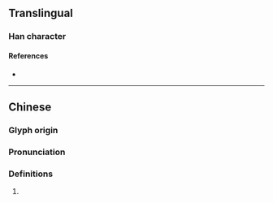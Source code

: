 {{character info}}
==Translingual==

===Han character===
{{Han char|rn=96|rad=玉|as=05|sn=9|four=|canj=MGHQM|ids=⿰𤣩生}}

====References====
* {{Han ref|kx=0729.150|dkj=20909|dj=1141.070|hdz=21107.020|uh=73C4|ud=29636}}

----

==Chinese==
{{zh-forms}}

===Glyph origin===
{{Han etym}}

===Pronunciation===
{{zh-pron
|m=shēng
|c=sang1
|mc=y
|oc=y
|cat=
}}

===Definitions===
{{zh-hanzi}}

# {{rfdef|zh}}